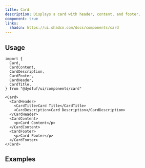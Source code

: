 ```yaml
---
title: Card
description: Displays a card with header, content, and footer.
component: true
links:
  shadcn: https://ui.shadcn.com/docs/components/card
---
```


<ComponentPreview name="card-with-form" />

## Usage

```tsx
import {
  Card,
  CardContent,
  CardDescription,
  CardFooter,
  CardHeader,
  CardTitle,
} from "@dydfuf/ui/components/card"
```

```tsx
<Card>
  <CardHeader>
    <CardTitle>Card Title</CardTitle>
    <CardDescription>Card Description</CardDescription>
  </CardHeader>
  <CardContent>
    <p>Card Content</p>
  </CardContent>
  <CardFooter>
    <p>Card Footer</p>
  </CardFooter>
</Card>
```

## Examples

<ComponentPreview name="card-demo" />

